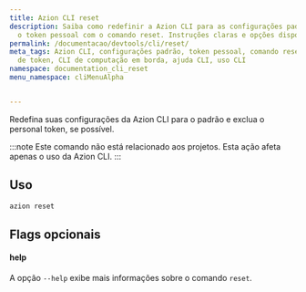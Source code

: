 ```yaml
---
title: Azion CLI reset
description: Saiba como redefinir a Azion CLI para as configurações padrão e excluir
  o token pessoal com o comando reset. Instruções claras e opções disponíveis.
permalink: /documentacao/devtools/cli/reset/
meta_tags: Azion CLI, configurações padrão, token pessoal, comando reset, exclusão
  de token, CLI de computação em borda, ajuda CLI, uso CLI
namespace: documentation_cli_reset
menu_namespace: cliMenuAlpha


---
```


Redefina suas configurações da Azion CLI para o padrão e exclua o personal token, se possível.

:::note 
Este comando não está relacionado aos projetos. Esta ação afeta apenas o uso da Azion CLI.
:::

## Uso

```bash
azion reset
```

## Flags opcionais

#### help

A opção `--help` exibe mais informações sobre o comando `reset`.
